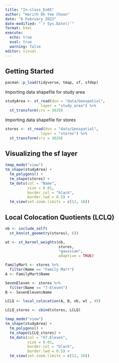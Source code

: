 ```yaml
---
title: "In-class_Ex05"
author: "Harith Oh Yee Choon"
date: "6 February 2023"
date-modified: "`r Sys.Date()`"
format: html
execute: 
  echo: true
  eval: true
  warning: false
editor: visual
---
```


## **Getting Started**

```r
pacman::p_load(tidyverse, tmap, sf, sfdep)
```

Importing data shapefile for study area

```r
studyArea <- st_read(dsn = "data/Geospatial", 
                layer = "study_area") %>%
  st_transform(crs = 3829)
```

Importing data shapefile for stores

```r
stores <- st_read(dsn = "data/Geospatial", 
                layer = "stores") %>%
  st_transform(crs = 3829)
```

## Visualizing the sf layer

```r
tmap_mode("view")
tm_shape(studyArea) +
  tm_polygons() +
  tm_shape(stores) +
  tm_dots(col = "Name", 
          size = 0.01,
          border.col = "black",
          border.lwd = 0.5) +
  tm_view(set.zoom.limits = c(12, 16))
```

## Local Colocation Quotients (LCLQ)

```r
nb <- include_self(
  st_knn(st_geometry(stores), 6))
```


```r
wt <- st_kernel_weights(nb,
                        stores, 
                        "gaussian",
                        adaptive = TRUE)
```

```r
FamilyMart <- stores %>%
  filter(Name == "Family Mart")
A <- FamilyMart$Name
```

```r
SevenEleven <- stores %>%
  filter(Name == "7-Eleven")
B <- SevenEleven$Name
```

```r
LCLQ <- local_colocation(A, B, nb, wt , 49)
```

```r
LCLQ_stores <- cbind(stores, LCLQ)
```

```r
tmap_mode("view")
tm_shape(studyArea) +
  tm_polygons() +
  tm_shape(LCLQ_stores) +
  tm_dots(col = "X7.Eleven", 
          size = 0.01,
          border.col = "black",
          border.lwd = 0.5) +
  tm_view(set.zoom.limits = c(12, 16))
```